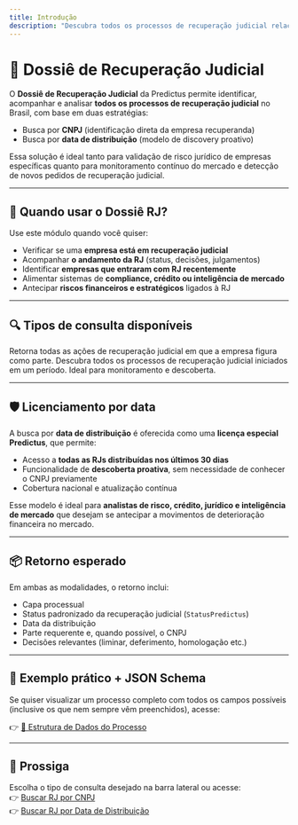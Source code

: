 ```yaml
---
title: Introdução
description: "Descubra todos os processos de recuperação judicial relacionados a uma pessoa jurídica ou distribuídos em uma data específica."
---
```


# 🏢 Dossiê de Recuperação Judicial

O **Dossiê de Recuperação Judicial** da Predictus permite identificar, acompanhar e analisar **todos os processos de recuperação judicial** no Brasil, com base em duas estratégias:

- Busca por **CNPJ** (identificação direta da empresa recuperanda)
- Busca por **data de distribuição** (modelo de discovery proativo)

Essa solução é ideal tanto para validação de risco jurídico de empresas específicas quanto para monitoramento contínuo do mercado e detecção de novos pedidos de recuperação judicial.

---

## 🧠 Quando usar o Dossiê RJ?

Use este módulo quando você quiser:

- Verificar se uma **empresa está em recuperação judicial**
- Acompanhar **o andamento da RJ** (status, decisões, julgamentos)
- Identificar **empresas que entraram com RJ recentemente**
- Alimentar sistemas de **compliance, crédito ou inteligência de mercado**
- Antecipar **riscos financeiros e estratégicos** ligados à RJ

---

## 🔍 Tipos de consulta disponíveis

<CardGroup cols={2}>
  <Card title="Buscar por CNPJ" icon="building">
    Retorna todas as ações de recuperação judicial em que a empresa figura como parte.
  </Card>
  <Card title="Buscar por Data de Distribuição" icon="calendar">
    Descubra todos os processos de recuperação judicial iniciados em um período. Ideal para monitoramento e descoberta.
  </Card>
</CardGroup>

---

## 🛡️ Licenciamento por data

A busca por **data de distribuição** é oferecida como uma **licença especial Predictus**, que permite:

- Acesso a **todas as RJs distribuídas nos últimos 30 dias**
- Funcionalidade de **descoberta proativa**, sem necessidade de conhecer o CNPJ previamente
- Cobertura nacional e atualização contínua

Esse modelo é ideal para **analistas de risco, crédito, jurídico e inteligência de mercado** que desejam se antecipar a movimentos de deterioração financeira no mercado.

---

## 📦 Retorno esperado

Em ambas as modalidades, o retorno inclui:

- Capa processual
- Status padronizado da recuperação judicial (`StatusPredictus`)
- Data da distribuição
- Parte requerente e, quando possível, o CNPJ
- Decisões relevantes (liminar, deferimento, homologação etc.)

---

## 🧾 Exemplo prático + JSON Schema

Se quiser visualizar um processo completo com todos os campos possíveis (inclusive os que nem sempre vêm preenchidos), acesse:

👉 [📂 Estrutura de Dados do Processo](./estrutura-dados)

---

## 🚀 Prossiga

Escolha o tipo de consulta desejado na barra lateral ou acesse:  
👉 [Buscar RJ por CNPJ](./buscar-rj-por-cnpj)  
👉 [Buscar RJ por Data de Distribuição](./buscar-rj-por-data)

